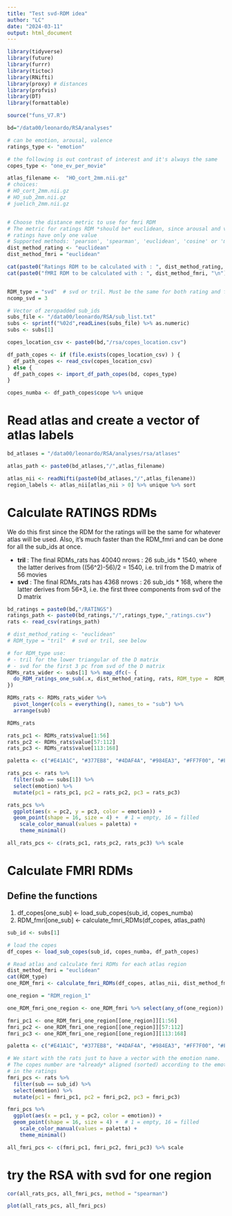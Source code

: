 ```yaml
---
title: "Test svd-RDM idea"
author: "LC"
date: "2024-03-11"
output: html_document
---
```


```r
library(tidyverse)
library(future)
library(furrr)
library(tictoc)
library(RNifti)
library(proxy) # distances
library(profvis)
library(DT)
library(formattable)

source("funs_V7.R")

bd="/data00/leonardo/RSA/analyses"

# can be emotion, arousal, valence
ratings_type <- "emotion"

# the following is out contrast of interest and it's always the same
copes_type <- "one_ev_per_movie"

atlas_filename <-  "HO_cort_2mm.nii.gz"
# choices:
# HO_cort_2mm.nii.gz
# HO_sub_2mm.nii.gz
# juelich_2mm.nii.gz


# Choose the distance metric to use for fmri RDM
# The metric for ratings RDM *should be* euclidean, since arousal and valence
# ratings have only one value
# Supported methods: 'pearson', 'spearman', 'euclidean', 'cosine' or 'mahalanobis'
dist_method_rating <- "euclidean"
dist_method_fmri = "euclidean"

cat(paste0("Ratings RDM to be calculated with : ", dist_method_rating, "\n"))
cat(paste0("fMRI RDM to be calculated with : ", dist_method_fmri, "\n"))


RDM_type = "svd"  # svd or tril. Must be the same for both rating and fmri
ncomp_svd = 3

# Vector of zeropadded sub_ids
subs_file <- "/data00/leonardo/RSA/sub_list.txt"
subs <- sprintf("%02d",readLines(subs_file) %>% as.numeric)
subs <- subs[1]

```


```r
copes_location_csv <- paste0(bd,"/rsa/copes_location.csv")

df_path_copes <- if (file.exists(copes_location_csv) ) {
  df_path_copes <- read_csv(copes_location_csv)
} else {
  df_path_copes <- import_df_path_copes(bd, copes_type)
}

copes_numba <- df_path_copes$cope %>% unique
```


# Read atlas and create a vector of atlas labels
```r

bd_atlases = "/data00/leonardo/RSA/analyses/rsa/atlases"

atlas_path <- paste0(bd_atlases,"/",atlas_filename)

atlas_nii <- readNifti(paste0(bd_atlases,"/",atlas_filename))
region_labels <- atlas_nii[atlas_nii > 0] %>% unique %>% sort

```


# Calculate RATINGS RDMs
We do this first since the RDM for the ratings will be the same for whatever
atlas will be used. Also, it's much faster than the RDM_fmri and can be done
for all the sub_ids at once.


- **tril** : The final RDMs_rats has 40040 nrows : 26 sub_ids * 1540, where the latter
derives from ((56^2)-56)/2 = 1540, i.e. tril from the D matrix of 56 movies
- **svd** : The final RDMs_rats has 4368 nrows : 26 sub_ids * 168, where the latter
derives from 56*3, i.e. the first three components from svd of the D matrix
```r

bd_ratings = paste0(bd,"/RATINGS")
ratings_path <- paste0(bd_ratings,"/",ratings_type,"_ratings.csv")
rats <- read_csv(ratings_path)

# dist_method_rating <- "euclidean"
# RDM_type = "tril"  # svd or tril, see below

# for RDM_type use:
# - tril for the lower triangular of the D matrix
# - svd for the first 3 pc from svd of the D matrix
RDMs_rats_wider <- subs[1] %>% map_dfc(~ {
  do_RDM_ratings_one_sub(.x, dist_method_rating, rats, RDM_type =  RDM_type)
})

RDMs_rats <- RDMs_rats_wider %>% 
  pivot_longer(cols = everything(), names_to = "sub") %>% 
  arrange(sub)

RDMs_rats

rats_pc1 <- RDMs_rats$value[1:56]
rats_pc2 <- RDMs_rats$value[57:112]
rats_pc3 <- RDMs_rats$value[113:168]

paletta <- c("#E41A1C", "#377EB8", "#4DAF4A", "#984EA3", "#FF7F00", "#FFFF33", "#A65628")

rats_pcs <- rats %>% 
  filter(sub == subs[1]) %>% 
  select(emotion) %>% 
  mutate(pc1 = rats_pc1, pc2 = rats_pc2, pc3 = rats_pc3) 

rats_pcs %>%
  ggplot(aes(x = pc2, y = pc3, color = emotion)) +
  geom_point(shape = 16, size = 4) +  # 1 = empty, 16 = filled
    scale_color_manual(values = paletta) +
    theme_minimal()

all_rats_pcs <- c(rats_pc1, rats_pc2, rats_pc3) %>% scale
```



# Calculate FMRI RDMs

## Define the functions
1. df_copes[one_sub] <- load_sub_copes(sub_id, copes_numba)
2. RDM_fmri[one_sub] <- calculate_fmri_RDMs(df_copes, atlas_path)

```r

sub_id <- subs[1]

# load the copes
df_copes <- load_sub_copes(sub_id, copes_numba, df_path_copes)

# Read atlas and calculate fmri RDMs for each atlas region
dist_method_fmri = "euclidean"
cat(RDM_type)
one_RDM_fmri <- calculate_fmri_RDMs(df_copes, atlas_nii, dist_method_fmri, RDM_type = RDM_type)

one_region = "RDM_region_1"

one_RDM_fmri_one_region <- one_RDM_fmri %>% select(any_of(one_region))

fmri_pc1 <- one_RDM_fmri_one_region[[one_region]][1:56]
fmri_pc2 <- one_RDM_fmri_one_region[[one_region]][57:112]
fmri_pc3 <- one_RDM_fmri_one_region[[one_region]][113:168]

paletta <- c("#E41A1C", "#377EB8", "#4DAF4A", "#984EA3", "#FF7F00", "#FFFF33", "#A65628")

# We start with the rats just to have a vector with the emotion name.
# The copes number are *already* aligned (sorted) according to the emotion names
# in the ratings
fmri_pcs <- rats %>% 
  filter(sub == sub_id) %>% 
  select(emotion) %>% 
  mutate(pc1 = fmri_pc1, pc2 = fmri_pc2, pc3 = fmri_pc3) 

fmri_pcs %>%
  ggplot(aes(x = pc1, y = pc2, color = emotion)) +
  geom_point(shape = 16, size = 4) +  # 1 = empty, 16 = filled
    scale_color_manual(values = paletta) +
    theme_minimal()

all_fmri_pcs <- c(fmri_pc1, fmri_pc2, fmri_pc3) %>% scale

```

# try the RSA with svd for one region
```r

cor(all_rats_pcs, all_fmri_pcs, method = "spearman")

plot(all_rats_pcs, all_fmri_pcs)


```

































